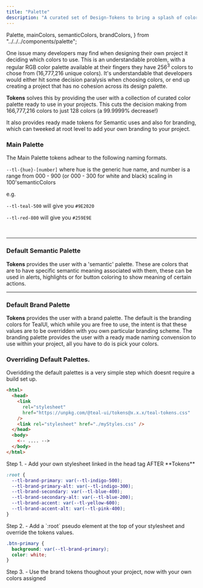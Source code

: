 ```yaml
---
title: "Palette"
description: "A curated set of Design-Tokens to bring a splash of color to your projects."
---
```


  Palette,
  mainColors,
  semanticColors,
  brandColors,
} from "../../../components/palette";


One issue many developers may find when designing their own project it deciding which colors to use. This is an understandable problem,
with a regular RGB color palette available at their fingers they have 256<sup>3</sup> colors to chose from (16,777,216 unique colors). It's understandable that
developers would either hit some decision paralysis when choosing colors, or end up creating a project that has no cohesion across its design palette.

**Tokens** solves this by providing the user with a collection of curated color palette ready to use in your projects. This cuts the decision making from 166,777,216 colors to just 128 colors (a 99.9999% decrease!)

It also provides ready made tokens for Semantic uses and also for branding, which can tweeked at root level to add your own branding to your project.

### Main Palette

The Main Palette tokens adhear to the following naming formats.

`--tl-{hue}-[number]` where hue is the generic hue name, and number is a range from 000 - 900 (or 000 - 300 for white and black) scaling in 100'semanticColors

e.g.

`--tl-teal-500` will give you `#9E2020`

`--tl-red-800` will give you `#259E9E`

<br />

<Palette colors={mainColors} shouldSort />

---

### Default Semantic Palette

**Tokens** provides the user with a 'semantic' palette. These are colors that are to have specific semantic meaning associated with them, these can be used in alerts, highlights or for button coloring to show meaning of certain actions.

<Palette colors={semanticColors} />

---

### Default Brand Palette

**Tokens** provides the user with a brand palette. The default is the branding colors for TealUI, which while you are free to use, the intent is that these values are to be overridden with you own particular branding scheme.
The branding palette provides the user with a ready made naming convension to use within your project, all you have to do is pick your colors.

<Palette colors={brandColors} />

### Overriding Default Palettes.

Overidding the default palettes is a very simple step which doesnt require a build set up.

```html
<html>
  <head>
    <link
      rel="stylesheet"
      href="https://unpkg.com/@teal-ui/tokens@x.x.x/teal-tokens.css"
    />
    <link rel="stylesheet" href="./myStyles.css" />
  </head>
  <body>
    <-- .... -->
  </body>
</html>
```

<ExampleCard>
  Step 1. - Add your own stylesheet linked in the head tag AFTER **Tokens**
</ExampleCard>

```css
:root {
  --tl-brand-primary: var(--tl-indigo-500);
  --tl-brand-primary-alt: var(--tl-indigo-300);
  --tl-brand-secondary: var(--tl-blue-400);
  --tl-brand-secondary-alt: var(--tl-blue-200);
  --tl-brand-accent: var(--tl-yellow-600);
  --tl-brand-accent-alt: var(--tl-pink-400);
}
```

<ExampleCard>
  Step 2. - Add a `:root` pseudo element at the top of your stylesheet and
  override the tokens values.
</ExampleCard>

```css
.btn-primary {
  background: var(--tl-brand-primary);
  color: white;
}
```

<ExampleCard>
  Step 3. - Use the brand tokens thoughout your project, now with your own
  colors assigned
</ExampleCard>
